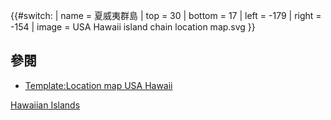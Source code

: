 {{#switch:{{{1}}}
| name   = 夏威夷群島
| top    = 30
| bottom = 17
| left   = -179
| right  = -154
| image  = USA Hawaii island chain location map.svg
}}<noinclude>
{{Location map/Info}}
==參閱==
* [[Template:Location map USA Hawaii]]
[[Category:美國地理位置圖模板|Hawaiian Islands]]
</noinclude>